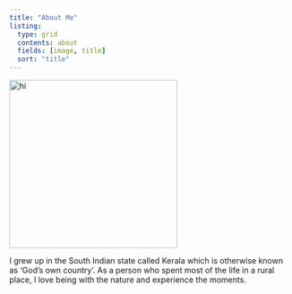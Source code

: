 ```yaml
---
title: "About Me"
listing:
  type: grid
  contents: about
  fields: [image, title]
  sort: "title"
---
```

<!-- <style> -->
<!-- img { -->
<!--   border-radius: 45%; -->
<!-- } -->
<!-- </style> -->
<img src="headshot_jerin.jpg" alt="hi" class="inline" width=300 />
<!-- To resize, use the ratio is width X 1.175 width (height = 1.175 width for the used picture) -->

I grew up in the South Indian state called Kerala which is otherwise known as 'God's own country'. As a person who spent most of the life in a rural place, I love being with the nature and experience the moments. 